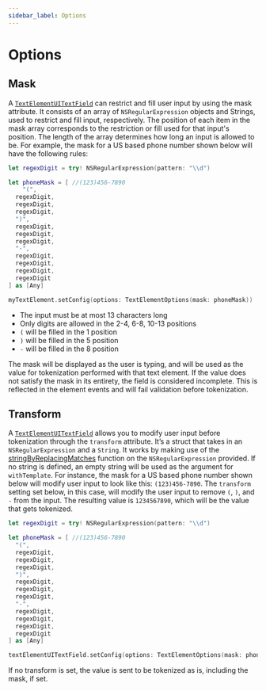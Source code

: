 ```yaml
---
sidebar_label: Options
---
```



# Options

## Mask

A [`TextElementUITextField`](/docs/sdks/mobile/ios/types#text-element-ui-text-field) can restrict and fill user input by using the mask attribute.
It consists of an array of `NSRegularExpression` objects and Strings, used to restrict and fill input, respectively.
The position of each item in the mask array corresponds to the restriction or fill used for that input's position.
The length of the array determines how long an input is allowed to be.
For example, the mask for a US based phone number shown below will have the following rules:

```swift showLineNumbers
let regexDigit = try! NSRegularExpression(pattern: "\\d")

let phoneMask = [ //(123)456-7890
	"(",
  regexDigit,
  regexDigit,
  regexDigit,
  ")",
  regexDigit,
  regexDigit,
  regexDigit,
  "-",
  regexDigit,
  regexDigit,
  regexDigit,
  regexDigit
] as [Any]

myTextElement.setConfig(options: TextElementOptions(mask: phoneMask))
```

- The input must be at most 13 characters long
- Only digits are allowed in the 2-4, 6-8, 10-13 positions
- `(` will be filled in the 1 position
- `)` will be filled in the 5 position
- `-` will be filled in the 8 position

The mask will be displayed as the user is typing, and will be used as the value for tokenization performed with that text element. If the value does not satisfy the mask in its entirety, the field is considered incomplete. This is reflected in the element events and will fail validation before tokenization.

## Transform

A [`TextElementUITextField`](/docs/sdks/mobile/ios/types#text-element-ui-text-field) allows you to modify user input before tokenization through the `transform` attribute. It’s a struct that takes in an `NSRegularExpression` and a `String`.
It works by making use of the [stringByReplacingMatches](https://developer.apple.com/documentation/foundation/nsregularexpression/1413740-stringbyreplacingmatches) function on the `NSRegularExpression` provided.
If no string is defined, an empty string will be used as the argument for `withTemplate`. For instance, the mask for a US based phone number shown below will modify user input to look like this: `(123)456-7890`.
The `transform` setting set below, in this case, will modify the user input to remove `(`, `)`, and `-` from the input. The resulting value is `1234567890`, which will be the value that gets tokenized.

```swift showLineNumbers
let regexDigit = try! NSRegularExpression(pattern: "\\d")

let phoneMask = [ //(123)456-7890
  "(",
  regexDigit,
  regexDigit,
  regexDigit,
  ")",
  regexDigit,
  regexDigit,
  regexDigit,
  "-",
  regexDigit,
  regexDigit,
  regexDigit,
  regexDigit
] as [Any]

textElementUITextField.setConfig(options: TextElementOptions(mask: phoneMask, transform: ElementTransform(matcher: transformMatcher))
```

<Alert>
  If no transform is set, the value is sent to be tokenized as is, including the mask, if set.
</Alert>
